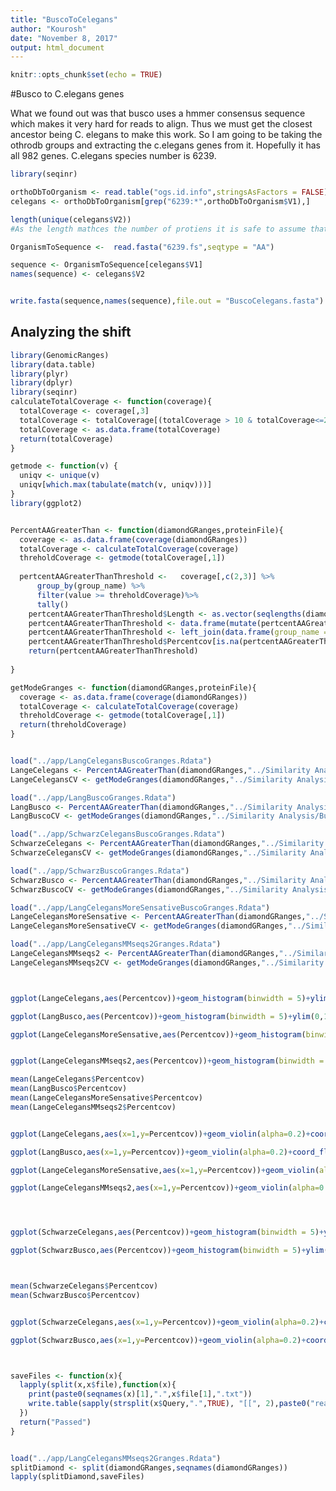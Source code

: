 ```yaml
---
title: "BuscoToCelegans"
author: "Kourosh"
date: "November 8, 2017"
output: html_document
---
```


```r
knitr::opts_chunk$set(echo = TRUE)
```

#Busco to C.elegans genes

What we found out was that busco uses a hmmer consensus sequence which makes it very hard for reads to align. Thus we must get the closest ancestor being C. elegans to make this work. So I am going to be taking the othrodb groups and extracting the c.elegans genes from it. Hopefully it has all 982 genes. C.elegans species number is 6239. 

```r
library(seqinr)

orthoDbToOrganism <- read.table("ogs.id.info",stringsAsFactors = FALSE)
celegans <- orthoDbToOrganism[grep("6239:*",orthoDbToOrganism$V1),]

length(unique(celegans$V2))
#As the length mathces the number of protiens it is safe to assume that the protiens are all there. So now to extra the genes.

OrganismToSequence <-  read.fasta("6239.fs",seqtype = "AA")

sequence <- OrganismToSequence[celegans$V1]
names(sequence) <- celegans$V2


write.fasta(sequence,names(sequence),file.out = "BuscoCelegans.fasta")


```


## Analyzing the shift


```r
library(GenomicRanges)
library(data.table)
library(plyr)
library(dplyr)
library(seqinr)
calculateTotalCoverage <- function(coverage){
  totalCoverage <- coverage[,3]
  totalCoverage <- totalCoverage[(totalCoverage > 10 & totalCoverage<=200)]   #Limited the data so it is easier to see the main parts of it. We can also limit the data later on as well. 
  totalCoverage <- as.data.frame(totalCoverage)
  return(totalCoverage)
}

getmode <- function(v) {
  uniqv <- unique(v)
  uniqv[which.max(tabulate(match(v, uniqv)))]
}
library(ggplot2)


PercentAAGreaterThan <- function(diamondGRanges,proteinFile){
  coverage <- as.data.frame(coverage(diamondGRanges))
  totalCoverage <- calculateTotalCoverage(coverage)
  threholdCoverage <- getmode(totalCoverage[,1])
  
  pertcentAAGreaterThanThreshold <-   coverage[,c(2,3)] %>%
      group_by(group_name) %>%
      filter(value >= threholdCoverage)%>%
      tally()
    pertcentAAGreaterThanThreshold$Length <- as.vector(seqlengths(diamondGRanges)[pertcentAAGreaterThanThreshold$group_name])
    pertcentAAGreaterThanThreshold <- data.frame(mutate(pertcentAAGreaterThanThreshold,Percentcov=n/Length*100))
    pertcentAAGreaterThanThreshold <- left_join(data.frame(group_name = names(read.fasta(proteinFile))),pertcentAAGreaterThanThreshold)
    pertcentAAGreaterThanThreshold$Percentcov[is.na(pertcentAAGreaterThanThreshold$Percentcov)] = 0
    return(pertcentAAGreaterThanThreshold)
  
}

getModeGranges <- function(diamondGRanges,proteinFile){
  coverage <- as.data.frame(coverage(diamondGRanges))
  totalCoverage <- calculateTotalCoverage(coverage)
  threholdCoverage <- getmode(totalCoverage[,1])
  return(threholdCoverage)
}


load("../app/LangCelegansBuscoGranges.Rdata")
LangeCelegans <- PercentAAGreaterThan(diamondGRanges,"../Similarity Analysis/BuscoCelegans.fasta")
LangeCelegansCV <- getModeGranges(diamondGRanges,"../Similarity Analysis/BuscoCelegans.fasta")

load("../app/LangBuscoGranges.Rdata")
LangBusco <- PercentAAGreaterThan(diamondGRanges,"../Similarity Analysis/BuscoProteinSet.fa")
LangBuscoCV <- getModeGranges(diamondGRanges,"../Similarity Analysis/BuscoProteinSet.fa")

load("../app/SchwarzCelegansBuscoGranges.Rdata")
SchwarzeCelegans <- PercentAAGreaterThan(diamondGRanges,"../Similarity Analysis/BuscoCelegans.fasta")
SchwarzeCelegansCV <- getModeGranges(diamondGRanges,"../Similarity Analysis/BuscoCelegans.fasta")

load("../app/SchwarzBuscoGranges.Rdata")
SchwarzBusco <- PercentAAGreaterThan(diamondGRanges,"../Similarity Analysis/BuscoProteinSet.fa")
SchwarzBuscoCV <- getModeGranges(diamondGRanges,"../Similarity Analysis/BuscoProteinSet.fa")

load("../app/LangCelegansMoreSensativeBuscoGranges.Rdata")
LangeCelegansMoreSensative <- PercentAAGreaterThan(diamondGRanges,"../Similarity Analysis/BuscoCelegans.fasta")
LangeCelegansMoreSensativeCV <- getModeGranges(diamondGRanges,"../Similarity Analysis/BuscoCelegans.fasta")

load("../app/LangCelegansMMseqs2Granges.Rdata")
LangeCelegansMMseqs2 <- PercentAAGreaterThan(diamondGRanges,"../Similarity Analysis/BuscoCelegans.fasta")
LangeCelegansMMseqs2CV <- getModeGranges(diamondGRanges,"../Similarity Analysis/BuscoCelegans.fasta")



ggplot(LangeCelegans,aes(Percentcov))+geom_histogram(binwidth = 5)+ylim(0,110)+labs(title = "Laing Aligned to C.elegans Busco Proteins", subtitle = paste("CoverageThreshold =",LangeCelegansCV))

ggplot(LangBusco,aes(Percentcov))+geom_histogram(binwidth = 5)+ylim(0,110) +labs(title = "Laing Aligned to Busco Proteins",subtitle = paste("CoverageThreshold =",LangBuscoCV))

ggplot(LangeCelegansMoreSensative,aes(Percentcov))+geom_histogram(binwidth = 5)+ylim(0,110) + labs(title = "Laing Aligned  to C.elegans Busco Proteins Using More Sensitive",subtitle = paste("CoverageThreshold =",LangeCelegansMoreSensativeCV))


ggplot(LangeCelegansMMseqs2,aes(Percentcov))+geom_histogram(binwidth = 5)+ylim(0,110) + labs(title = "Laing Aligned to C.elegans Busco Proteins Using MMseqs2",subtitle = paste("CoverageThreshold =",LangeCelegansMMseqs2CV))

mean(LangeCelegans$Percentcov)
mean(LangBusco$Percentcov)
mean(LangeCelegansMoreSensative$Percentcov)
mean(LangeCelegansMMseqs2$Percentcov)


ggplot(LangeCelegans,aes(x=1,y=Percentcov))+geom_violin(alpha=0.2)+coord_flip()+geom_jitter(shape=16,size=0.4) + labs(title = "Laing Aligned  to C.elegans Busco Proteins",subtitle = paste("CoverageThreshold =",LangeCelegansCV))

ggplot(LangBusco,aes(x=1,y=Percentcov))+geom_violin(alpha=0.2)+coord_flip()+geom_jitter(shape=16,size=0.4) + labs(title = "Laing Aligned  to Busco Proteins",subtitle = paste("CoverageThreshold =",LangBuscoCV))

ggplot(LangeCelegansMoreSensative,aes(x=1,y=Percentcov))+geom_violin(alpha=0.2)+coord_flip()+geom_jitter(shape=16,size=0.4)+ labs(title = "Laing Aligned  to C.elegans Busco Proteins Using More Sensitive",subtitle = paste("CoverageThreshold =",LangeCelegansMoreSensativeCV))

ggplot(LangeCelegansMMseqs2,aes(x=1,y=Percentcov))+geom_violin(alpha=0.2)+coord_flip()+geom_jitter(shape=16,size=0.4)+ labs(title = "Laing Aligned to C.elegans Busco Proteins Using MMseqs2",subtitle = paste("CoverageThreshold =",LangeCelegansMMseqs2CV))




ggplot(SchwarzeCelegans,aes(Percentcov))+geom_histogram(binwidth = 5)+ylim(0,80) + labs(title = "Schwarz Aligned to C.elegans Busco Proteins",subtitle = paste("CoverageThreshold =",SchwarzeCelegansCV))

ggplot(SchwarzBusco,aes(Percentcov))+geom_histogram(binwidth = 5)+ylim(0,80) + labs(title = "Schwarz Aligned to Busco Proteins",subtitle = paste("CoverageThreshold =",SchwarzBuscoCV))



mean(SchwarzeCelegans$Percentcov)
mean(SchwarzBusco$Percentcov)


ggplot(SchwarzeCelegans,aes(x=1,y=Percentcov))+geom_violin(alpha=0.2)+coord_flip()+geom_jitter(shape=16,size=0.4) + labs(title = "Schwarz Aligned to C.elegans Busco Proteins",subtitle = paste("CoverageThreshold =",SchwarzeCelegansCV))

ggplot(SchwarzBusco,aes(x=1,y=Percentcov))+geom_violin(alpha=0.2)+coord_flip()+geom_jitter(shape=16,size=0.4) + labs(title = "Schwarz Aligned to Busco Proteins",subtitle = paste("CoverageThreshold =",SchwarzBuscoCV))




```

```r

saveFiles <- function(x){
  lapply(split(x,x$file),function(x){
    print(paste0(seqnames(x)[1],".",x$file[1],".txt"))
    write.table(sapply(strsplit(x$Query,".",TRUE), "[[", 2),paste0("readAllignments/",seqnames(x)[1],".",x$file[1],".txt"),quote=FALSE,row.names = FALSE,col.names = FALSE)
  })
  return("Passed")
}


load("../app/LangCelegansMMseqs2Granges.Rdata")
splitDiamond <- split(diamondGRanges,seqnames(diamondGRanges))
lapply(splitDiamond,saveFiles)

  
```